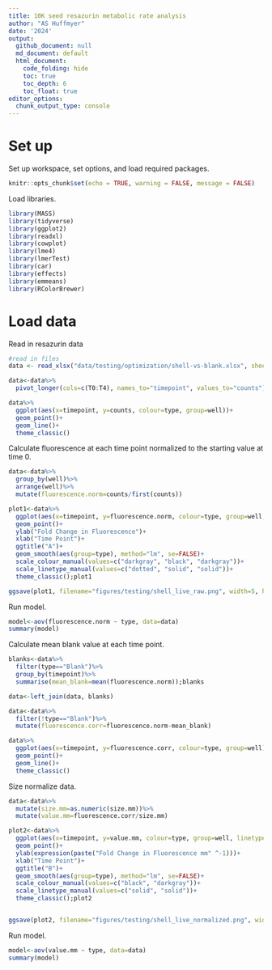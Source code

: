 ```yaml
---
title: 10K seed resazurin metabolic rate analysis
author: "AS Huffmyer"
date: '2024'
output:
  github_document: null
  md_document: default
  html_document:
    code_folding: hide
    toc: true
    toc_depth: 6
    toc_float: true
editor_options: 
  chunk_output_type: console
---
```


# Set up 

Set up workspace, set options, and load required packages.    
```r
knitr::opts_chunk$set(echo = TRUE, warning = FALSE, message = FALSE)
```

Load libraries. 
```r
library(MASS) 
library(tidyverse)
library(ggplot2)
library(readxl)
library(cowplot)
library(lme4)
library(lmerTest)
library(car)
library(effects)
library(emmeans)
library(RColorBrewer)
```

# Load data 

Read in resazurin data
```r
#read in files
data <- read_xlsx("data/testing/optimization/shell-vs-blank.xlsx", sheet="raw_data")

data<-data%>%
  pivot_longer(cols=c(T0:T4), names_to="timepoint", values_to="counts")
```

```r
data%>%
  ggplot(aes(x=timepoint, y=counts, colour=type, group=well))+
  geom_point()+
  geom_line()+
  theme_classic()
```

Calculate fluorescence at each time point normalized to the starting value at time 0. 
```r
data<-data%>%
  group_by(well)%>%
  arrange(well)%>%
  mutate(fluorescence.norm=counts/first(counts))
```

```r
plot1<-data%>%
  ggplot(aes(x=timepoint, y=fluorescence.norm, colour=type, group=well, linetype=type))+
  geom_point()+
  ylab("Fold Change in Fluorescence")+
  xlab("Time Point")+
  ggtitle("A")+
  geom_smooth(aes(group=type), method="lm", se=FALSE)+
  scale_colour_manual(values=c("darkgray", "black", "darkgray"))+
  scale_linetype_manual(values=c("dotted", "solid", "solid"))+
  theme_classic();plot1

ggsave(plot1, filename="figures/testing/shell_live_raw.png", width=5, height=4)
```

Run model. 

```r
model<-aov(fluorescence.norm ~ type, data=data)
summary(model)
```

Calculate mean blank value at each time point. 
```r
blanks<-data%>%
  filter(type=="Blank")%>%
  group_by(timepoint)%>%
  summarise(mean_blank=mean(fluorescence.norm));blanks
```

```r
data<-left_join(data, blanks)

data<-data%>%
  filter(!type=="Blank")%>%
  mutate(fluorescence.corr=fluorescence.norm-mean_blank)
```

```r
data%>%
  ggplot(aes(x=timepoint, y=fluorescence.corr, colour=type, group=well))+
  geom_point()+
  geom_line()+
  theme_classic()
```

Size normalize data. 
```r
data<-data%>%
  mutate(size.mm=as.numeric(size.mm))%>%
  mutate(value.mm=fluorescence.corr/size.mm)
```

```r
plot2<-data%>%
  ggplot(aes(x=timepoint, y=value.mm, colour=type, group=well, linetype=type))+
  geom_point()+
  ylab(expression(paste("Fold Change in Fluorescence mm" ^-1)))+
  xlab("Time Point")+
  ggtitle("B")+
  geom_smooth(aes(group=type), method="lm", se=FALSE)+
  scale_colour_manual(values=c("black", "darkgray"))+
  scale_linetype_manual(values=c("solid", "solid"))+
  theme_classic();plot2


ggsave(plot2, filename="figures/testing/shell_live_normalized.png", width=5, height=4)
```

Run model. 

```r
model<-aov(value.mm ~ type, data=data)
summary(model)
```









